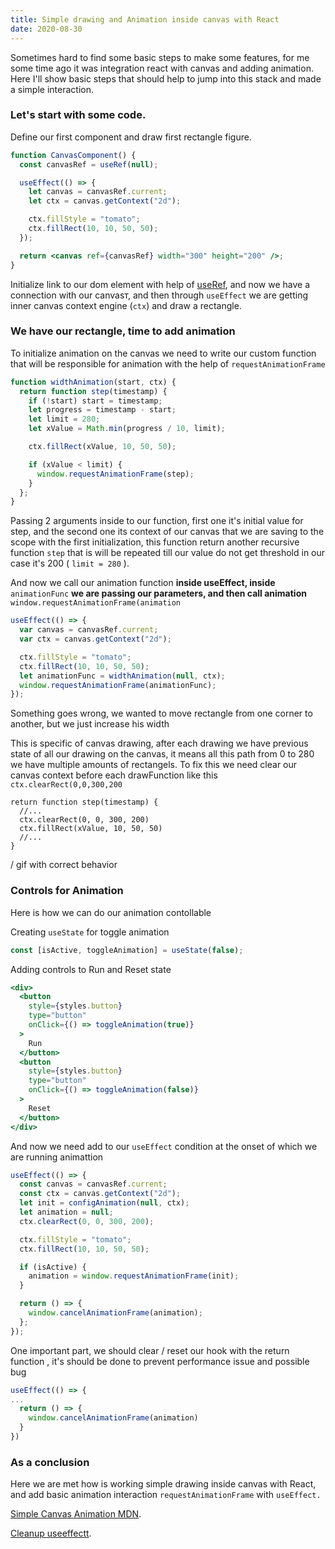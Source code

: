 ```yaml
---
title: Simple drawing and Animation inside canvas with React
date: 2020-08-30
---
```


Sometimes hard to find some basic steps to make some features, for me some time ago it was integration react with canvas and adding animation. Here I'll show basic steps that should help to jump into this stack and made a simple interaction.

### Let's start with some code.

Define our first component and draw first rectangle figure.

```jsx
function CanvasComponent() {
  const canvasRef = useRef(null);

  useEffect(() => {
    let canvas = canvasRef.current;
    let ctx = canvas.getContext("2d");

    ctx.fillStyle = "tomato";
    ctx.fillRect(10, 10, 50, 50);
  });

  return <canvas ref={canvasRef} width="300" height="200" />;
}
```

Initialize link to our dom element with help of [useRef](https://ru.reactjs.org/docs/hooks-reference.html#useref), and now we have a connection with our canvasт, and then through `useEffect` we are getting inner canvas context engine (`ctx`) and draw a rectangle.

### We have our rectangle, time to add animation

To initialize animation on the canvas we need to write our custom function that will be responsible for animation with the help of `requestAnimationFrame`

```jsx
function widthAnimation(start, ctx) {
  return function step(timestamp) {
    if (!start) start = timestamp;
    let progress = timestamp - start;
    let limit = 280;
    let xValue = Math.min(progress / 10, limit);

    ctx.fillRect(xValue, 10, 50, 50);

    if (xValue < limit) {
      window.requestAnimationFrame(step);
    }
  };
}
```

Passing 2 arguments inside to our function, first one it's initial value for step, and the second one its context of our canvas that we are saving to the scope with the first initialization, this function return another recursive function `step` that is will be repeated till our value do not get threshold in our case it's 200 ( `limit = 280` ).

And now we call our animation function **inside useEffect, inside** `animationFunc` **we are passing our parameters, and then call animation** `window.requestAnimationFrame(animation`

```jsx
useEffect(() => {
  var canvas = canvasRef.current;
  var ctx = canvas.getContext("2d");

  ctx.fillStyle = "tomato";
  ctx.fillRect(10, 10, 50, 50);
  let animationFunc = widthAnimation(null, ctx);
  window.requestAnimationFrame(animationFunc);
});
```

<!-- // gif with animation -->

Something goes wrong, we wanted to move rectangle from one corner to another, but we just increase his width

This is specific of canvas drawing, after each drawing we have previous state of all our drawing on the canvas, it means all this path from 0 to 280 we have multiple amounts of rectangels. To fix this we need clear our canvas context before each drawFunction like this `ctx.clearRect(0,0,300,200`

```
return function step(timestamp) {
  //...
  ctx.clearRect(0, 0, 300, 200)
  ctx.fillRect(xValue, 10, 50, 50)
  //...
}
```

/ gif with correct behavior

### Controls for Animation

Here is how we can do our animation contollable

Creating `useState` for toggle animation

```jsx
const [isActive, toggleAnimation] = useState(false);
```

Adding controls to Run and Reset state

```jsx
<div>
  <button
    style={styles.button}
    type="button"
    onClick={() => toggleAnimation(true)}
  >
    Run
  </button>
  <button
    style={styles.button}
    type="button"
    onClick={() => toggleAnimation(false)}
  >
    Reset
  </button>
</div>
```

And now we need add to our `useEffect` condition at the onset of which we are running animattion

```jsx
useEffect(() => {
  const canvas = canvasRef.current;
  const ctx = canvas.getContext("2d");
  let init = configAnimation(null, ctx);
  let animation = null;
  ctx.clearRect(0, 0, 300, 200);

  ctx.fillStyle = "tomato";
  ctx.fillRect(10, 10, 50, 50);

  if (isActive) {
    animation = window.requestAnimationFrame(init);
  }

  return () => {
    window.cancelAnimationFrame(animation);
  };
});
```

One important part, we should clear / reset our hook with the return function , it's should be done to prevent performance issue and possible bug

```jsx
useEffect(() => {
...
  return () => {
    window.cancelAnimationFrame(animation)
  }
})
```

### As a conclusion

Here we are met how is working simple drawing inside canvas with React, and add basic animation interaction `requestAnimationFrame` with `useEffect.`

[Simple Canvas Animation MDN](https://developer.mozilla.org/docs/Web/API/Canvas_API/Tutorial/%D0%9E%D1%81%D0%BD%D0%BE%D0%B2%D1%8B_%D0%B0%D0%BD%D0%B8%D0%BC%D0%B0%D1%86%D0%B8%D0%B8).

[Cleanup useeffectt](https://reactjs.org/docs/hooks-effect.html#effects-with-cleanup).
